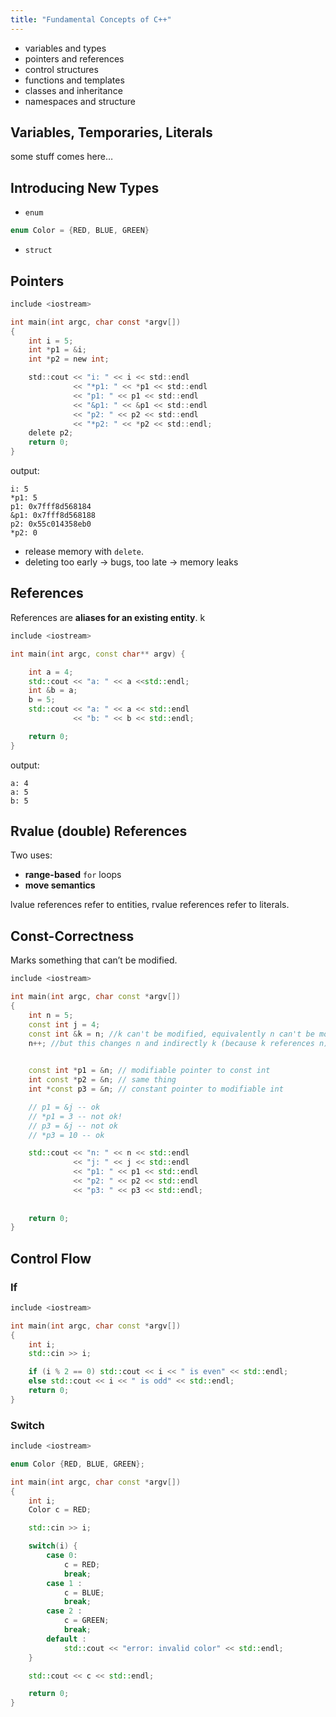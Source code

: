 ```yaml
---
title: "Fundamental Concepts of C++"
---
```


* variables and types
* pointers and references
* control structures
* functions and templates
* classes and inheritance 
* namespaces and structure

## Variables, Temporaries, Literals

some stuff comes here... 

## Introducing New Types

* `enum` 

```cpp
enum Color = {RED, BLUE, GREEN}
```

* `struct`

## Pointers 

```.c
include <iostream>

int main(int argc, char const *argv[])
{
    int i = 5;
    int *p1 = &i;
    int *p2 = new int;

    std::cout << "i: " << i << std::endl
              << "*p1: " << *p1 << std::endl
              << "p1: " << p1 << std::endl
              << "&p1: " << &p1 << std::endl
              << "p2: " << p2 << std::endl
              << "*p2: " << *p2 << std::endl;
    delete p2;
    return 0;
}
```

output:

```text
i: 5
*p1: 5
p1: 0x7fff8d568184
&p1: 0x7fff8d568188
p2: 0x55c014358eb0
*p2: 0
```

* release memory with `delete`. 
* deleting too early -> bugs, too late -> memory leaks

## References 

References are **aliases for an existing entity**. k

```.cpp
include <iostream>

int main(int argc, const char** argv) {

    int a = 4;
    std::cout << "a: " << a <<std::endl;
    int &b = a;
    b = 5;
    std::cout << "a: " << a << std::endl
              << "b: " << b << std::endl;

    return 0;
}
```

output:

```text
a: 4
a: 5
b: 5
```


## Rvalue (double) References 

Two uses:

* **range-based** `for` loops
* **move semantics** 

lvalue references refer to entities, rvalue references refer to literals. 


## Const-Correctness 

Marks something that can't be modified. 

```.cpp
include <iostream>

int main(int argc, char const *argv[])
{
    int n = 5;
    const int j = 4;
    const int &k = n; //k can't be modified, equivalently n can't be modified over k
    n++; //but this changes n and indirectly k (because k references n)
    

    const int *p1 = &n; // modifiable pointer to const int 
    int const *p2 = &n; // same thing
    int *const p3 = &n; // constant pointer to modifiable int

    // p1 = &j -- ok
    // *p1 = 3 -- not ok! 
    // p3 = &j -- not ok
    // *p3 = 10 -- ok

    std::cout << "n: " << n << std::endl
              << "j: " << j << std::endl
              << "p1: " << p1 << std::endl
              << "p2: " << p2 << std::endl
              << "p3: " << p3 << std::endl;
    
    
    return 0;
}
```

## Control Flow 

### If 

```.cpp
include <iostream>

int main(int argc, char const *argv[])
{
    int i;
    std::cin >> i;

    if (i % 2 == 0) std::cout << i << " is even" << std::endl;
    else std::cout << i << " is odd" << std::endl;
    return 0;
}
```

### Switch

```.cpp
include <iostream>

enum Color {RED, BLUE, GREEN};

int main(int argc, char const *argv[])
{
    int i;
    Color c = RED;

    std::cin >> i;

    switch(i) {
        case 0:
            c = RED;
            break;
        case 1 :
            c = BLUE;
            break;
        case 2 :
            c = GREEN;
            break;
        default :
            std::cout << "error: invalid color" << std::endl;
    }

    std::cout << c << std::endl;

    return 0;
}
```